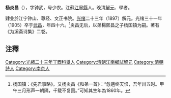 '''杨炎昌'''（{{bd|1860年||1905年||Yang}}），字钟武，号少农。江蘇[[江寧縣|江寧縣]]人。晚清[[解元|解元]]、學者。

肄业於江宁钟山、尊经、文正书院。[[光绪|光绪]]二十三年（1897）解元。光绪三十一年（1905）卒于[[武昌府|武昌]]，年四十六。<ref>杨国镇：《先君事略》。又杨炎昌《和弟一首》：“忽遘终天恨，吾年卅五时。甲午三月形声一朝隔，千载不复回。”可知其生年為1860年。</ref>炎昌无后，以弟楊熙昌之子杨国镇为嗣。著有《为溪斋诗集》二卷。

==注釋==
{{reflist}}

{{DEFAULTSORT:Yang楊}}
[[Category:光緒二十三年丁酉科舉人|Category:光緒二十三年丁酉科舉人]]
[[Category:清朝江南鄉試解元|Category:清朝江南鄉試解元]]
[[Category:清朝詩人|Category:清朝詩人]]
[[Category:南京人|Category:南京人]]